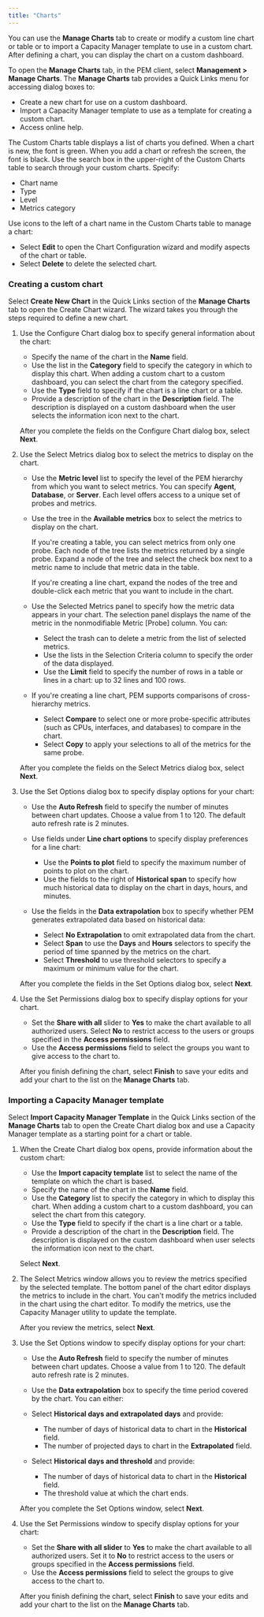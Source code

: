 ```yaml
---
title: "Charts"
---
```


You can use the **Manage Charts** tab to create or modify a custom line chart or table or to import a Capacity Manager template to use in a custom chart. After defining a chart, you can display the chart on a custom dashboard. 

To open the **Manage Charts** tab, in the PEM client, select **Management > Manage Charts**. The **Manage Charts** tab provides a Quick Links menu for accessing dialog boxes to:

-   Create a new chart for use on a custom dashboard.
-   Import a Capacity Manager template to use as a template for creating a custom chart.
-   Access online help.

The Custom Charts table displays a list of charts you defined. When a chart is new, the font is green. When you add a chart or refresh the screen, the font is black. Use the search box in the upper-right of the Custom Charts table to search through your custom charts. Specify:

-   Chart name
-   Type
-   Level
-   Metrics category

Use icons to the left of a chart name in the Custom Charts table to manage a chart:

-   Select **Edit** to open the Chart Configuration wizard and modify aspects of the chart or table.
-   Select **Delete** to delete the selected chart.

### Creating a custom chart

Select **Create New Chart** in the Quick Links section of the **Manage Charts** tab to open the Create Chart wizard. The wizard takes you through the steps required to define a new chart. 

1.  Use the Configure Chart dialog box to specify general information about the chart:

    -   Specify the name of the chart in the **Name** field.
    -   Use the list in the **Category** field to specify the category in which to display this chart. When adding a custom chart to a custom dashboard, you can select the chart from the category specified.
    -   Use the **Type** field to specify if the chart is a line chart or a table.
    -   Provide a description of the chart in the **Description** field. The description is displayed on a custom dashboard when the user selects the information icon next to the chart.

    After you complete the fields on the Configure Chart dialog box, select **Next**.

1.  Use the Select Metrics dialog box to select the metrics to display on the chart.

    -   Use the **Metric level** list to specify the level of the PEM hierarchy from which you want to select metrics. You can specify **Agent**, **Database**, or **Server**. Each level offers access to a unique set of probes and metrics.

    -   Use the tree in the **Available metrics** box to select the metrics to display on the chart.

        If you're creating a table, you can select metrics from only one probe. Each node of the tree lists the metrics returned by a single probe. Expand a node of the tree and select the check box next to a metric name to include that metric data in the table.

        If you're creating a line chart, expand the nodes of the tree and double-click each metric that you want to include in the chart.

    -   Use the Selected Metrics panel to specify how the metric data appears in your chart. The selection panel displays the name of the metric in the nonmodifiable Metric \[Probe] column. You can:

        -   Select the trash can to delete a metric from the list of selected metrics.
        -   Use the lists in the Selection Criteria column to specify the order of the data displayed.
        -   Use the **Limit** field to specify the number of rows in a table or lines in a chart: up to 32 lines and 100 rows.

    -   If you're creating a line chart, PEM supports comparisons of cross-hierarchy metrics.

        -   Select **Compare** to select one or more probe-specific attributes (such as CPUs, interfaces, and databases) to compare in the chart.
        -   Select **Copy** to apply your selections to all of the metrics for the same probe.

    After you complete the fields on the Select Metrics dialog box, select **Next**.

1.  Use the Set Options dialog box to specify display options for your chart:

    -   Use the **Auto Refresh** field to specify the number of minutes between chart updates. Choose a value from 1 to 120. The default auto refresh rate is 2 minutes.

    -   Use fields under **Line chart options** to specify display preferences for a line chart:

        -   Use the **Points to plot** field to specify the maximum number of points to plot on the chart.
        -   Use the fields to the right of **Historical span** to specify how much historical data to display on the chart in days, hours, and minutes.

    -   Use the fields in the **Data extrapolation** box to specify whether PEM generates extrapolated data based on historical data:

        -   Select **No Extrapolation** to omit extrapolated data from the chart.
        -   Select **Span** to use the **Days** and **Hours** selectors to specify the period of time spanned by the metrics on the chart.
        -   Select **Threshold** to use threshold selectors to specify a maximum or minimum value for the chart.

    After you complete the fields in the Set Options dialog box, select **Next**.

1.  Use the Set Permissions dialog box to specify display options for your chart.

    -   Set the **Share with all** slider to **Yes** to make the chart available to all authorized users. Select **No** to restrict access to the users or groups specified in the **Access permissions** field.
    -   Use the **Access permissions** field to select the groups you want to give access to the chart to.

    After you finish defining the chart, select **Finish** to save your edits and add your chart to the list on the **Manage Charts** tab.

### Importing a Capacity Manager template

Select **Import Capacity Manager Template** in the Quick Links section of the **Manage Charts** tab to open the Create Chart dialog box and use a Capacity Manager template as a starting point for a chart or table.

1.  When the Create Chart dialog box opens, provide information about the custom chart:

    -   Use the **Import capacity template** list to select the name of the template on which the chart is based.
    -   Specify the name of the chart in the **Name** field.
    -   Use the **Category** list to specify the category in which to display this chart. When adding a custom chart to a custom dashboard, you can select the chart from this category.
    -   Use the **Type** field to specify if the chart is a line chart or a table.
    -   Provide a description of the chart in the **Description** field. The description is displayed on the custom dashboard when user selects the information icon next to the chart.

    Select **Next**.

1.  The Select Metrics window allows you to review the metrics specified by the selected template. The bottom panel of the chart editor displays the metrics to include in the chart. You can't modify the metrics included in the chart using the chart editor. To modify the metrics, use the Capacity Manager utility to update the template.

    After you review the metrics, select **Next**.

1.  Use the Set Options window to specify display options for your chart:

    -   Use the **Auto Refresh** field to specify the number of minutes between chart updates. Choose a value from 1 to 120. The default auto refresh rate is 2 minutes.

    -  Use the **Data extrapolation** box to specify the time period covered by the chart. You can either:

    -   Select **Historical days and extrapolated days** and provide:
        -   The number of days of historical data to chart in the **Historical** field.
        -   The number of projected days to chart in the **Extrapolated** field.
    -   Select **Historical days and threshold** and provide:
        -   The number of days of historical data to chart in the **Historical** field.
        -   The threshold value at which the chart ends.

    After you complete the Set Options window, select **Next**.

1.  Use the Set Permissions window to specify display options for your chart:

    -   Set the **Share with all slider** to **Yes** to make the chart available to all authorized users. Set it to **No** to restrict access to the users or groups specified in the **Access permissions** field.
    -   Use the **Access permissions** field to select the groups to give access to the chart to.

    After you finish defining the chart, select **Finish** to save your edits and add your chart to the list on the **Manage Charts** tab.
